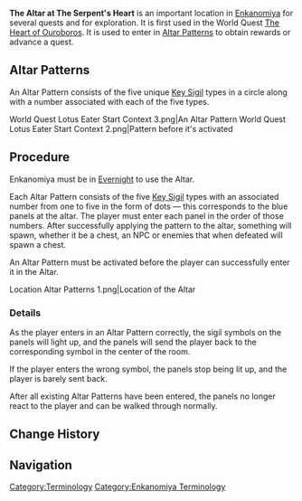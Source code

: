 {{Location Infobox
|image        = World Quest The Heart of Ouroboros.png
|type         = Point of Interest
|region       = Inazuma
|map          = Enkanomiya
|area         = Enkanomiya
|subarea      = The Serpent's Heart
}}
'''The Altar at The Serpent's Heart''' is an important location in [[Enkanomiya]] for several quests and for exploration. It is first used in the World Quest [[The Heart of Ouroboros]]. It is used to enter in [[Altar Patterns]] to obtain rewards or advance a quest.

==Altar Patterns==
{{Main|Altar Pattern}}
An Altar Pattern consists of the five unique [[Key Sigil]] types in a circle along with a number associated with each of the five types.
<gallery>
World Quest Lotus Eater Start Context 3.png|An Altar Pattern
World Quest Lotus Eater Start Context 2.png|Pattern before it's activated
</gallery>

==Procedure==
Enkanomiya must be in [[Evernight]] to use the Altar.

Each Altar Pattern consists of the five [[Key Sigil]] types with an associated number from one to five in the form of dots &mdash; this corresponds to the blue panels at the altar. The player must enter each panel in the order of those numbers. After successfully applying the pattern to the altar, something will spawn, whether it be a chest, an NPC or enemies that when defeated will spawn a chest.

An Altar Pattern must be activated before the player can successfully enter it in the Altar.
<gallery>
Location Altar Patterns 1.png|Location of the Altar
</gallery>
===Details===
As the player enters in an Altar Pattern correctly, the sigil symbols on the panels will light up, and the panels will send the player back to the corresponding symbol in the center of the room.

If the player enters the wrong symbol, the panels stop being lit up, and the player is barely sent back.

After all existing Altar Patterns have been entered, the panels no longer react to the player and can be walked through normally.

==Change History==
{{Change History|2.4}}

==Navigation==
{{PoI Navbox|Inazuma}}

[[Category:Terminology]]
[[Category:Enkanomiya Terminology]]